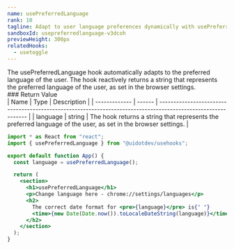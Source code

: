 ```yaml
---
name: usePreferredLanguage
rank: 10
tagline: Adapt to user language preferences dynamically with usePreferredLanguage.
sandboxId: usepreferredlanguage-v3dcoh
previewHeight: 300px
relatedHooks:
  - usetoggle
---
```



<HookDescription name={frontmatter.name}>
  The usePreferredLanguage hook automatically adapts to the preferred language
  of the user. The hook reactively returns a string that represents the
  preferred language of the user, as set in the browser settings.
</HookDescription>

<div class="reference">
  ### Return Value

  <div class="table-container">
  | Name          | Type   | Description                                                                                                   |
  | ------------- | ------ | ------------------------------------------------------------------------------------------------------------- |
  | language | string | The hook returns a string that represents the preferred language of the user, as set in the browser settings. |
  </div>
</div>

<CodePreview
  sandboxId={frontmatter.sandboxId}
  previewHeight={frontmatter.previewHeight}
/>

<StaticCodeContainer>

```jsx
import * as React from "react";
import { usePreferredLanguage } from "@uidotdev/usehooks";

export default function App() {
  const language = usePreferredLanguage();

  return (
    <section>
      <h1>usePreferredLanguage</h1>
      <p>Change language here - chrome://settings/languages</p>
      <h2>
        The correct date format for <pre>{language}</pre> is{" "}
        <time>{new Date(Date.now()).toLocaleDateString(language)}</time>
      </h2>
    </section>
  );
}
```

</StaticCodeContainer>
